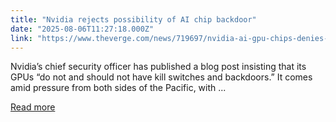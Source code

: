 ```yaml
---
title: "Nvidia rejects possibility of AI chip backdoor"
date: "2025-08-06T11:27:18.000Z"
link: "https://www.theverge.com/news/719697/nvidia-ai-gpu-chips-denies-backdoors-kill-switches-spyware"
---
```


Nvidia’s chief security officer has published a blog post insisting that its GPUs “do not and should not have kill switches and backdoors.” It comes amid pressure from both sides of the Pacific, with ...

[Read more](https://www.theverge.com/news/719697/nvidia-ai-gpu-chips-denies-backdoors-kill-switches-spyware)

